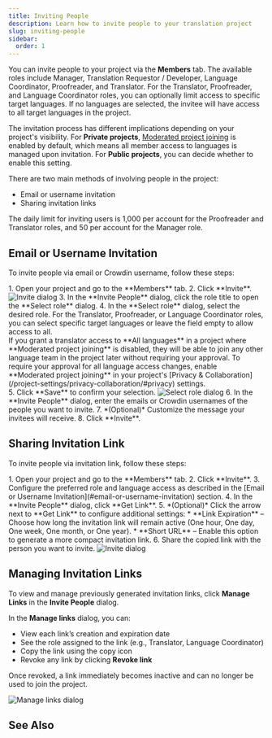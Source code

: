 ```yaml
---
title: Inviting People
description: Learn how to invite people to your translation project
slug: inviting-people
sidebar:
  order: 1
---
```



You can invite people to your project via the **Members** tab. The available roles include Manager, Translation Requestor / Developer, Language Coordinator, Proofreader, and Translator. For the Translator, Proofreader, and Language Coordinator roles, you can optionally limit access to specific target languages. If no languages are selected, the invitee will have access to all target languages in the project.

The invitation process has different implications depending on your project's visibility. For **Private projects**, [Moderated project joining](/project-settings/privacy-collaboration/#privacy) is enabled by default, which means all member access to languages is managed upon invitation. For **Public projects**, you can decide whether to enable this setting.

<LinkCard
  title="Roles"
  description="Learn more about the roles and permissions in Crowdin."
  href="/roles/"
/>

There are two main methods of involving people in the project:

* Email or username invitation
* Sharing invitation links

<Aside type="caution" title="Limitations">
  The daily limit for inviting users is 1,000 per account for the Proofreader and Translator roles, and 50 per account for the Manager role.
</Aside>

## Email or Username Invitation

To invite people via email or Crowdin username, follow these steps:

<Steps>
  1. Open your project and go to the **Members** tab.
  2. Click **Invite**. <Image src={inviteDialogEmail} alt="Invite dialog" class="width-lg crowdin-modal" />
  3. In the **Invite People** dialog, click the role title to open the **Select role** dialog.
  4. In the **Select role** dialog, select the desired role. For the Translator, Proofreader, or Language Coordinator roles, you can select specific target languages or leave the field empty to allow access to all.
     <Aside title="Managing Language Access">
       If you grant a translator access to **All languages** in a project where **Moderated project joining** is disabled, they will be able to join any other language team in the project later without requiring your approval. To require your approval for all language access changes, enable **Moderated project joining** in your project's [Privacy & Collaboration](/project-settings/privacy-collaboration/#privacy) settings.
     </Aside>
  5. Click **Save** to confirm your selection. <Image src={selectRoleDialog} alt="Select role dialog" class="width-lg crowdin-modal" />
  6. In the **Invite People** dialog, enter the emails or Crowdin usernames of the people you want to invite.
  7. *(Optional)* Customize the message your invitees will receive.
  8. Click **Invite**.
</Steps>

## Sharing Invitation Link

To invite people via invitation link, follow these steps:

<Steps>
  1. Open your project and go to the **Members** tab.
  2. Click **Invite**.
  3. Configure the preferred role and language access as described in the [Email or Username Invitation](#email-or-username-invitation) section.
  4. In the **Invite People** dialog, click **Get Link**.
  5. *(Optional)* Click the arrow next to **Get Link** to configure additional settings:
     * **Link Expiration** &ndash; Choose how long the invitation link will remain active (One hour, One day, One week, One month, or One year).
     * **Short URL** &ndash; Enable this option to generate a more compact invitation link.
  6. Share the copied link with the person you want to invite. <Image src={inviteDialog} alt="Invite dialog" class="width-lg crowdin-modal" />
</Steps>

## Managing Invitation Links

To view and manage previously generated invitation links, click **Manage Links** in the **Invite People** dialog.

In the **Manage links** dialog, you can:

* View each link’s creation and expiration date
* See the role assigned to the link (e.g., Translator, Language Coordinator)
* Copy the link using the <Icon name="mdi:link" class="inline-icon" />copy icon
* Revoke any link by clicking **Revoke link**

Once revoked, a link immediately becomes inactive and can no longer be used to join the project.

<Image src={manageLinksDialog} alt="Manage links dialog" class="width-lg crowdin-modal" />

## See Also

<CardGrid>
  <LinkCard
    title="Project Members"
    description="Manage project members and their roles in your project."
    href="/project-members/"
  />
  <LinkCard
    title="Manager Permissions"
    description="Learn about the manager role and how to assign managers to resources."
    href="/manager-permissions/"
  />
</CardGrid>
